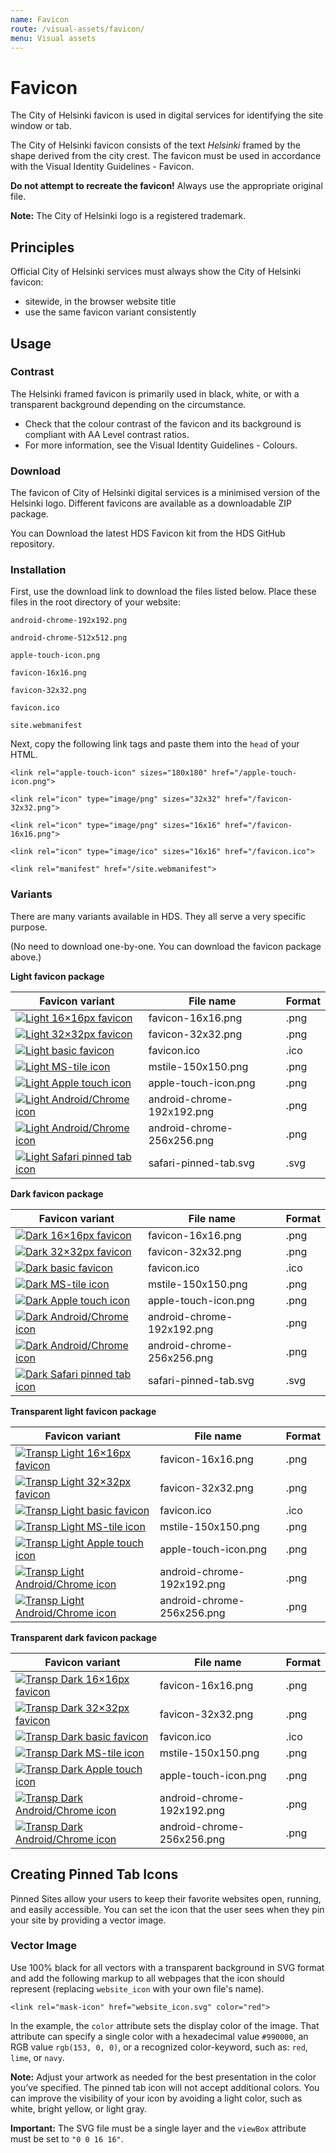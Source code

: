 ```yaml
---
name: Favicon
route: /visual-assets/favicon/
menu: Visual assets
---
```



# Favicon

<LargeParagraph>The City of Helsinki favicon is used in digital services for identifying the site window or tab.</LargeParagraph>

<p>The City of Helsinki favicon consists of the text <em>Helsinki</em> framed by the shape derived from the city crest. The favicon must be used in accordance with the <Link href="#" external>Visual Identity Guidelines - Favicon</Link>.</p>

**Do not attempt to recreate the favicon!** 
Always use the appropriate original file. 

**Note:** The City of Helsinki logo is a registered trademark.

## Principles 
Official City of Helsinki services must always show the City of Helsinki favicon: 
- sitewide, in the browser website title
- use the same favicon variant consistently

## Usage

### Contrast
The Helsinki framed favicon is primarily used in black, white, or with a transparent background depending on the circumstance.
- Check that the colour contrast of the favicon and its background is compliant with <Link href="https://www.w3.org/TR/WCAG21/#contrast-minimum" external>AA Level contrast ratios</Link>.
- For more information, see the <Link href="https://brand.hel.fi/en/colours/" external>Visual Identity Guidelines - Colours</Link>.

### Download

<p>The favicon of City of Helsinki digital services is a minimised version of the Helsinki logo. Different favicons are available as a downloadable ZIP package.</p>
<p>You can <Link href="https://github.com/City-of-Helsinki/helsinki-design-system/releases/latest/download/hds-favicon-kit.zip" external>Download the latest HDS Favicon kit from the HDS GitHub repository</Link>.</p>

### Installation
First, use the download link to download the files listed below. Place these files in the root directory of your website:

```android-chrome-192x192.png```

```android-chrome-512x512.png```

```apple-touch-icon.png```

```favicon-16x16.png```

```favicon-32x32.png```

```favicon.ico```

```site.webmanifest```

Next, copy the following link tags and paste them into the `head` of your HTML.

```<link rel="apple-touch-icon" sizes="180x180" href="/apple-touch-icon.png">```

```<link rel="icon" type="image/png" sizes="32x32" href="/favicon-32x32.png">```

```<link rel="icon" type="image/png" sizes="16x16" href="/favicon-16x16.png">```

```<link rel="icon" type="image/ico" sizes="16x16" href="/favicon.ico">```

```<link rel="manifest" href="/site.webmanifest">``` 

### Variants
There are many variants available in HDS. They all serve a very specific purpose. 

(No need to download one-by-one. You can download the favicon package above.)

**Light favicon package**

Favicon variant                                                                                                                               | File name     | Format                        |
--------------------------------------------------------------------------------------------------------------------------------------------- |---------------|-------------------------------|
[![Light 16×16px favicon](../../static/favicon/light_favicon_package/favicon-16x16.png)](../../static/favicon/light_favicon_package/favicon-16x16.png "16×16 px favicon")| favicon-16x16.png | .png          |
[![Light 32×32px favicon](../../static/favicon/light_favicon_package/favicon-32x32.png)](../../static/favicon/light_favicon_package/favicon-32x32.png "32×32 px favicon")| favicon-32x32.png | .png          |
[![Light basic favicon](../../static/favicon/light_favicon_package/favicon.ico)](../../static/favicon/light_favicon_package/favicon.ico "Helsinki basic favicon")| favicon.ico | .ico          |
[![Light MS-tile icon](../../static/favicon/light_favicon_package/mstile-150x150.png)](../../static/favicon/light_favicon_package/mstile-150x150.png "MS-tile icon 150×150 px")| mstile-150x150.png | .png          |
[![Light Apple touch icon](../../static/favicon/light_favicon_package/apple-touch-icon.png)](../../static/favicon/light_favicon_package/apple-touch-icon.png "Apple touch icon 180×180 px")| apple-touch-icon.png | .png          |
[![Light Android/Chrome icon](../../static/favicon/light_favicon_package/android-chrome-192x192.png)](../../static/favicon/light_favicon_package/android-chrome-192x192.png "Android / Chrome icon 192×192 px")| android-chrome-192x192.png | .png          |
[![Light Android/Chrome icon](../../static/favicon/light_favicon_package/android-chrome-256x256.png)](../../static/favicon/light_favicon_package/android-chrome-256x256.png "Android / Chrome icon 256×256 px")| android-chrome-256x256.png | .png          |
[![Light Safari pinned tab icon](../../static/favicon/light_favicon_package/safari-pinned-tab.svg)](../../static/favicon/light_favicon_package/safari-pinned-tab.svg "Safari pinned tab icon")| safari-pinned-tab.svg | .svg          |

**Dark favicon package**

Favicon variant                                                                                                                               | File name     | Format                        |
--------------------------------------------------------------------------------------------------------------------------------------------- |---------------|-------------------------------|
[![Dark 16×16px favicon](../../static/favicon/dark_favicon_package/favicon-16x16.png)](../../static/favicon/dark_favicon_package/favicon-16x16.png "16×16 px favicon")| favicon-16x16.png | .png          |
[![Dark 32×32px favicon](../../static/favicon/dark_favicon_package/favicon-32x32.png)](../../static/favicon/dark_favicon_package/favicon-32x32.png "32×32 px favicon")| favicon-32x32.png | .png          |
[![Dark basic favicon](../../static/favicon/dark_favicon_package/favicon.ico)](../../static/favicon/dark_favicon_package/favicon.ico "Helsinki basic favicon")| favicon.ico | .ico          |
[![Dark MS-tile icon](../../static/favicon/dark_favicon_package/mstile-150x150.png)](../../static/favicon/dark_favicon_package/mstile-150x150.png "MS-tile icon 150×150 px")| mstile-150x150.png | .png          |
[![Dark Apple touch icon](../../static/favicon/dark_favicon_package/apple-touch-icon.png)](../../static/favicon/dark_favicon_package/apple-touch-icon.png "Apple touch icon 180×180 px")| apple-touch-icon.png | .png          |
[![Dark Android/Chrome icon](../../static/favicon/dark_favicon_package/android-chrome-192x192.png)](../../static/favicon/dark_favicon_package/android-chrome-192x192.png "Android / Chrome icon 192×192 px")| android-chrome-192x192.png | .png          |
[![Dark Android/Chrome icon](../../static/favicon/dark_favicon_package/android-chrome-256x256.png)](../../static/favicon/dark_favicon_package/android-chrome-256x256.png "Android / Chrome icon 256×256 px")| android-chrome-256x256.png | .png          |
[![Dark Safari pinned tab icon](../../static/favicon/dark_favicon_package/safari-pinned-tab.svg)](../../static/favicon/dark_favicon_package/safari-pinned-tab.svg "Safari pinned tab icon")| safari-pinned-tab.svg | .svg          |

**Transparent light favicon package**

Favicon variant                                                                                                                               | File name     | Format                        |
--------------------------------------------------------------------------------------------------------------------------------------------- |---------------|-------------------------------|
[![Transp Light 16×16px favicon](../../static/favicon/transparent_light_favicon_package/favicon-16x16.png)](../../static/favicon/transparent_light_favicon_package/favicon-16x16.png "16×16 px favicon")| favicon-16x16.png | .png          |
[![Transp Light 32×32px favicon](../../static/favicon/transparent_light_favicon_package/favicon-32x32.png)](../../static/favicon/transparent_light_favicon_package/favicon-32x32.png "32×32 px favicon")| favicon-32x32.png | .png          |
[![Transp Light basic favicon](../../static/favicon/transparent_light_favicon_package/favicon.ico)](../../static/favicon/transparent_light_favicon_package/favicon.ico "Helsinki basic favicon")| favicon.ico | .ico          |
[![Transp Light MS-tile icon](../../static/favicon/transparent_light_favicon_package/mstile-150x150.png)](../../static/favicon/transparent_light_favicon_package/mstile-150x150.png "MS-tile icon 150×150 px")| mstile-150x150.png | .png          |
[![Transp Light Apple touch icon](../../static/favicon/transparent_light_favicon_package/apple-touch-icon.png)](../../static/favicon/transparent_light_favicon_package/apple-touch-icon.png "Apple touch icon 180×180 px")| apple-touch-icon.png | .png          |
[![Transp Light Android/Chrome icon](../../static/favicon/transparent_light_favicon_package/android-chrome-192x192.png)](../../static/favicon/transparent_light_favicon_package/android-chrome-192x192.png "Android / Chrome icon 192×192 px")| android-chrome-192x192.png | .png          |
[![Transp Light Android/Chrome icon](../../static/favicon/transparent_light_favicon_package/android-chrome-256x256.png)](../../static/favicon/transparent_light_favicon_package/android-chrome-256x256.png "Android / Chrome icon 256×256 px")| android-chrome-256x256.png | .png          |

**Transparent dark favicon package**

Favicon variant                                                                                                                               | File name     | Format                        |
--------------------------------------------------------------------------------------------------------------------------------------------- |---------------|-------------------------------|
[![Transp Dark 16×16px favicon](../../static/favicon/transparent_dark_favicon_package/favicon-16x16.png)](../../static/favicon/transparent_dark_favicon_package/favicon-16x16.png "16×16 px favicon")| favicon-16x16.png | .png          |
[![Transp Dark 32×32px favicon](../../static/favicon/transparent_dark_favicon_package/favicon-32x32.png)](../../static/favicon/transparent_dark_favicon_package/favicon-32x32.png "32×32 px favicon")| favicon-32x32.png | .png          |
[![Transp Dark basic favicon](../../static/favicon/transparent_dark_favicon_package/favicon.ico)](../../static/favicon/transparent_dark_favicon_package/favicon.ico "Helsinki basic favicon")| favicon.ico | .ico          |
[![Transp Dark MS-tile icon](../../static/favicon/transparent_dark_favicon_package/mstile-150x150.png)](../../static/favicon/transparent_dark_favicon_package/mstile-150x150.png "MS-tile icon 150×150 px")| mstile-150x150.png | .png          |
[![Transp Dark Apple touch icon](../../static/favicon/transparent_dark_favicon_package/apple-touch-icon.png)](../../static/favicon/transparent_dark_favicon_package/apple-touch-icon.png "Apple touch icon 180×180 px")| apple-touch-icon.png | .png          |
[![Transp Dark Android/Chrome icon](../../static/favicon/transparent_dark_favicon_package/android-chrome-192x192.png)](../../static/favicon/transparent_dark_favicon_package/android-chrome-192x192.png "Android / Chrome icon 192×192 px")| android-chrome-192x192.png | .png          |
[![Transp Dark Android/Chrome icon](../../static/favicon/transparent_dark_favicon_package/android-chrome-256x256.png)](../../static/favicon/transparent_dark_favicon_package/android-chrome-256x256.png "Android / Chrome icon 256×256 px")| android-chrome-256x256.png | .png          |

## Creating Pinned Tab Icons

Pinned Sites allow your users to keep their favorite websites open, running, and easily accessible. You can set the icon that the user sees when they pin your site by providing a vector image.

### Vector Image
Use 100% black for all vectors with a transparent background in SVG format and add the following markup to all webpages that the icon should represent (replacing `website_icon` with your own file's name).

```<link rel="mask-icon" href="website_icon.svg" color="red">```

In the example, the `color` attribute sets the display color of the image. That attribute can specify a single color with a hexadecimal value `#990000`, an RGB value `rgb(153, 0, 0)`, or a recognized color-keyword, such as: `red`, `lime`, or `navy`.

**Note:** Adjust your artwork as needed for the best presentation in the color you’ve specified. The pinned tab icon will not accept additional colors. You can improve the visibility of your icon by avoiding a light color, such as white, bright yellow, or light gray.

**Important:** The SVG file must be a single layer and the `viewBox` attribute must be set to `"0 0 16 16"`.

